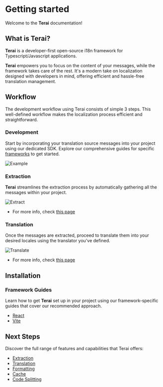 
# Getting started

Welcome to the **Terai** documentation!

## What is Terai?

**Terai** is a developer-first open-source i18n framework for
Typescript/Javascript applications.

**Terai** empowers you to focus on the content of your messages, while the
framework takes care of the rest. It's a modern take on localization designed
with developers in mind, offering efficient and hassle-free translation
management.

## Workflow

The development workflow using Terai consists of simple 3 steps. This
well-defined workflow makes the localization process efficient and
straightforward.

<Steps>

### Development

Start by incorporating your translation source messages into your project using our dedicated SDK. Explore our comprehensive guides for specific [frameworks](/docs/overview/getting-started#framework-guides) to get started.

![Example](/example.png)

### Extraction

**Terai** streamlines the extraction process by automatically gathering all the
messages within your project.

![Extract](/extract.gif)

- For more info, check [this page](/docs/concepts/extraction)

### Translation

Once the messages are extracted, proceed to translate them into your desired
locales using the translator you've defined.

![Translate](/translate.gif)

- For more info, check [this page](/docs/concepts/translation)

</Steps>

## Installation

### Framework Guides

Learn how to get **Terai** set up in your project using our framework-specific
guides that cover our recommended approach.

- [React](/docs/usage/react)
- [Vite](/docs/usage/vite)

## Next Steps

Discover the full range of features and capabilities that Terai offers:

- [Extraction](/docs/concepts/extraction)
- [Translation](/docs/concepts/translation)
- [Formatting](/docs/concepts/formatting)
- [Cache](/docs/concepts/cache)
- [Code Splitting](/docs/concepts/code-splitting)
